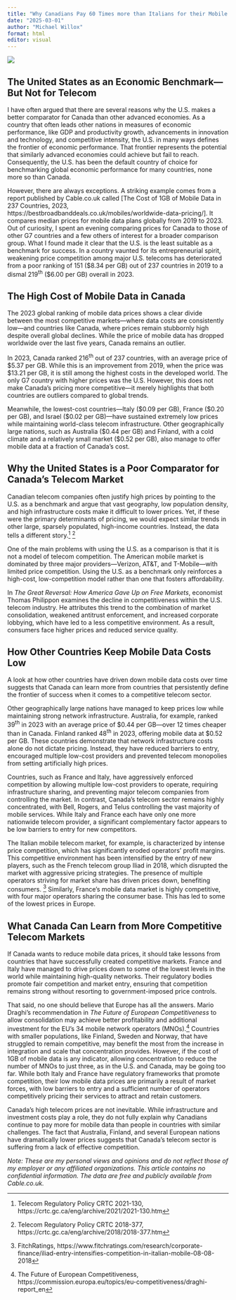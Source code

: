 ```yaml
---
title: "Why Canadians Pay 60 Times more than Italians for their Mobile Data and the Shifting Frontiers of Global Telecom Competitiveness"
date: "2025-03-01"
author: "Michael Willox"
format: html
editor: visual
---
```


![](./bump_chart.svg)

## The United States as an Economic Benchmark—But Not for Telecom
I have often argued that there are several reasons why the U.S. makes a better comparator for Canada than other advanced economies. As a country that often leads other nations in measures of economic performance, like GDP and productivity growth, advancements in innovation and technology, and competitive intensity, the U.S. in many ways defines the frontier of economic performance. That frontier represents the potential that similarly advanced economies could achieve but fail to reach. Consequently, the U.S. has been the default country of choice for benchmarking global economic performance for many countries, none more so than Canada.

However, there are always exceptions. A striking example comes from a report published by Cable.co.uk called [The Cost of 1GB of Mobile Data in 237 Countries, 2023, https://bestbroadbanddeals.co.uk/mobiles/worldwide-data-pricing/]. It compares median prices for mobile data plans globally from 2019 to 2023. Out of curiosity, I spent an evening comparing prices for Canada to those of other G7 countries and a few others of interest for a broader comparison group. What I found made it clear that the U.S. is the least suitable as a benchmark for success. In a country vaunted for its entrepreneurial spirit, weakening price competition among major U.S. telecoms has deteriorated from a poor ranking of 151 (\$8.34 per GB) out of 237 countries in 2019 to a dismal 219^th^ (\$6.00 per GB) overall in 2023. 

## The High Cost of Mobile Data in Canada
The 2023 global ranking of mobile data prices shows a clear divide between the most competitive markets—where data costs are consistently low—and countries like Canada, where prices remain stubbornly high despite overall global declines. While the price of mobile data has dropped worldwide over the last five years, Canada remains an outlier.

In 2023, Canada ranked 216^th^ out of 237 countries, with an average price of \$5.37 per GB. While this is an improvement from 2019, when the price was $13.21 per GB, it is still among the highest costs in the developed world. The only G7 country with higher prices was the U.S. However, this does not make Canada’s pricing more competitive—it merely highlights that both countries are outliers compared to global trends.

Meanwhile, the lowest-cost countries—Italy (\$0.09 per GB), France (\$0.20 per GB), and Israel (\$0.02 per GB)—have sustained extremely low prices while maintaining world-class telecom infrastructure. Other geographically large nations, such as Australia (\$0.44 per GB) and Finland, with a cold climate and a relatively small market (\$0.52 per GB), also manage to offer mobile data at a fraction of Canada’s cost.

## Why the United States is a Poor Comparator for Canada’s Telecom Market
Canadian telecom companies often justify high prices by pointing to the U.S. as a benchmark and argue that vast geography, low population density, and high infrastructure costs make it difficult to lower prices. Yet, if these were the primary determinants of pricing, we would expect similar trends in other large, sparsely populated, high-income countries. Instead, the data tells a different story.^[Telecom Regulatory Policy CRTC 2021-130, https://crtc.gc.ca/eng/archive/2021/2021-130.htm] ^[Telecom Regulatory Policy CRTC 2018-377, https://crtc.gc.ca/eng/archive/2018/2018-377.htm]

One of the main problems with using the U.S. as a comparison is that it is not a model of telecom competition. The American mobile market is dominated by three major providers—Verizon, AT&T, and T-Mobile—with limited price competition. Using the U.S. as a benchmark only reinforces a high-cost, low-competition model rather than one that fosters affordability.

In *The Great Reversal: How America Gave Up on Free Markets*, economist Thomas Philippon examines the decline in competitiveness within the U.S. telecom industry. He attributes this trend to the combination of market consolidation, weakened antitrust enforcement, and increased corporate lobbying, which have led to a less competitive environment. As a result, consumers face higher prices and reduced service quality.

## How Other Countries Keep Mobile Data Costs Low
A look at how other countries have driven down mobile data costs over time suggests that Canada can learn more from countries that persistently define the frontier of success when it comes to a competitive telecom sector.

Other geographically large nations have managed to keep prices low while maintaining strong network infrastructure. Australia, for example, ranked 39^th^ in 2023 with an average price of \$0.44 per GB—over 12 times cheaper than in Canada. Finland ranked 48^th^ in 2023, offering mobile data at \$0.52 per GB. These countries demonstrate that network infrastructure costs alone do not dictate pricing. Instead, they have reduced barriers to entry, encouraged multiple low-cost providers and prevented telecom monopolies from setting artificially high prices.

Countries, such as France and Italy, have aggressively enforced competition by allowing multiple low-cost providers to operate, requiring infrastructure sharing, and preventing major telecom companies from controlling the market. In contrast, Canada’s telecom sector remains highly concentrated, with Bell, Rogers, and Telus controlling the vast majority of mobile services. While Italy and France each have only one more nationwide telecom provider, a significant complementary factor appears to be low barriers to entry for new competitors. 

The Italian mobile telecom market, for example, is characterized by intense price competition, which has significantly eroded operators' profit margins. This competitive environment has been intensified by the entry of new players, such as the French telecom group Iliad in 2018, which disrupted the market with aggressive pricing strategies. The presence of multiple operators striving for market share has driven prices down, benefiting consumers. ^[FitchRatings, https://www.fitchratings.com/research/corporate-finance/iliad-entry-intensifies-competition-in-italian-mobile-08-08-2018] Similarly, France's mobile data market is highly competitive, with four major operators sharing the consumer base. This has led to some of the lowest prices in Europe.

## What Canada Can Learn from More Competitive Telecom Markets
If Canada wants to reduce mobile data prices, it should take lessons from countries that have successfully created competitive markets. France and Italy have managed to drive prices down to some of the lowest levels in the world while maintaining high-quality networks. Their regulatory bodies promote fair competition and market entry, ensuring that competition remains strong without resorting to government-imposed price controls.

That said, no one should believe that Europe has all the answers. Mario Draghi's recommendation in *The Future of European Competitiveness* to allow consolidation may achieve better profitability and additional investment for the EU's 34 mobile network operators (MNOs).^[The Future of European Competitiveness, https://commission.europa.eu/topics/eu-competitiveness/draghi-report_en] Countries with smaller populations, like Finland, Sweden and Norway, that have struggled to remain competitive, may benefit the most from the increase in integration and scale that concentration provides. However, if the cost of 1GB of mobile data is any indicator, allowing concentration to reduce the number of MNOs to just three, as in the U.S. and Canada, may be going too far. While both Italy and France have regulatory frameworks that promote competition, their low mobile data prices are primarily a result of market forces, with low barriers to entry and a sufficient number of operators competitively pricing their services to attract and retain customers.

Canada’s high telecom prices are not inevitable. While infrastructure and investment costs play a role, they do not fully explain why Canadians continue to pay more for mobile data than people in countries with similar challenges. The fact that Australia, Finland, and several European nations have dramatically lower prices suggests that Canada’s telecom sector is suffering from a lack of effective competition.

*Note: These are my personal views and opinions and do not reflect those of my employer or any affiliated organizations. This article contains no confidential information. The data are free and publicly available from Cable.co.uk.*
